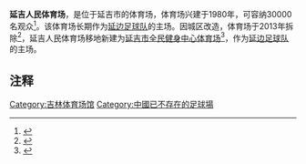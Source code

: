 {{Infobox Stadium
|       stadium_name = 延吉人民体育场
|           nickname =
|              image = 延辺スタジアム.jpg
|           fullname = 延吉人民体育场
|           location = {{flagicon|China}} [[中国|中国]]，[[延边|延边]]，[[延吉|延吉]]
|              built = 1980年
|             opened = 1981年
|          renovated = 
|             closed = 2012年
|         demolished = 2013年
|              owner = 
|           operator = 
|            surface = [[草地|草地]]
|  construction_cost =
|          architect = 
|            tenants = 
|   seating_capacity = 30,000
|}}
'''延吉人民体育场'''，是位于延吉市的体育场，体育场兴建于1980年，可容纳30000名观众<ref>{{Cite web |url=http://www.worldstadiums.com/asia/countries/china.shtml |title=Stadiums in China |date=2007 |publisher=World Stadiums.com |accessdate=2010-11-21 |quote= |archive-date=2012-06-28 |archive-url=https://www.webcitation.org/68kHXg9nK?url=http://www.worldstadiums.com/asia/countries/china.shtml |dead-url=no }}</ref>。该体育场长期作为[[延边富德|延边足球队]]的主场。因城区改造，体育场于2013年拆除<ref>{{Cite web |url=http://sports.sina.com.cn/b/2013-05-16/04116570321.shtml |title=延吉市人民体育场拆除 延边足球的梦想、青春与回忆 |access-date=2016-03-07 |archive-date=2019-08-15 |archive-url=https://web.archive.org/web/20190815050317/http://sports.sina.com.cn/b/2013-05-16/04116570321.shtml }}</ref>，延吉人民体育场移地新建为[[延吉市全民健身中心体育场|延吉市全民健身中心体育场]]<ref>{{Cite web |url=http://www.ybnews.cn/news/local/201110/127767.html |title=延吉市人民体育场移地新建 |access-date=2016-03-22 |archive-url=https://web.archive.org/web/20170305004745/http://www.ybnews.cn/news/local/201110/127767.html |archive-date=2017-03-05 |dead-url=yes }}</ref>，作为[[延边富德|延边足球队]]的主场。

==注释==
{{reflist}}
{{Gymnasium-stub}}

[[Category:吉林体育场馆|Category:吉林体育场馆]]
[[Category:中國已不存在的足球場|Category:中國已不存在的足球場]]